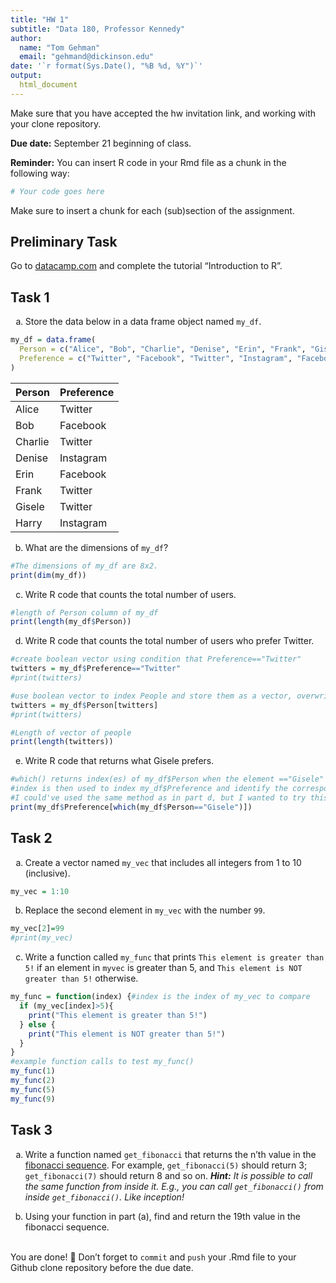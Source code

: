 ```yaml
---
title: "HW 1"
subtitle: "Data 180, Professor Kennedy"
author: 
  name: "Tom Gehman"
  email: "gehmand@dickinson.edu"
date: '`r format(Sys.Date(), "%B %d, %Y")`'
output: 
  html_document
---
```

Make sure that you have accepted the hw invitation link, and working with your clone repository.

**Due date:** September 21 beginning of class.

**Reminder:** You can insert R code in your Rmd file as a chunk in the following way:
```r
# Your code goes here
```
Make sure to insert a chunk for each (sub)section of the assignment.

## Preliminary Task
Go to [datacamp.com](https://datacamp.com) and complete the tutorial "Introduction to R".


## Task 1
a) Store the data below in a data frame object named `my_df`.

```r
my_df = data.frame(
  Person = c("Alice", "Bob", "Charlie", "Denise", "Erin", "Frank", "Gisele", "Harry"), 
  Preference = c("Twitter", "Facebook", "Twitter", "Instagram", "Facebook", "Twitter", "Twitter", "Instagram")
)

```


|Person | Preference|
|:------|:----------|
|Alice | Twitter |
| Bob | Facebook |
| Charlie | Twitter |
| Denise | Instagram |
| Erin | Facebook |
| Frank | Twitter |
| Gisele | Twitter |
| Harry | Instagram |

b) What are the dimensions of `my_df`?

```r
#The dimensions of my_df are 8x2. 
print(dim(my_df))
```
c) Write R code that counts the total number of users.

```r
#length of Person column of my_df
print(length(my_df$Person))
```

d) Write R code that counts the total number of users who prefer Twitter.

```r
#create boolean vector using condition that Preference=="Twitter"
twitters = my_df$Preference=="Twitter"
#print(twitters)

#use boolean vector to index People and store them as a vector, overwriting the first vector
twitters = my_df$Person[twitters]
#print(twitters)

#Length of vector of people
print(length(twitters))
```

e) Write R code that returns what Gisele prefers.

```r
#which() returns index(es) of my_df$Person when the element =="Gisele"
#index is then used to index my_df$Preference and identify the corresponding preference
#I could've used the same method as in part d, but I wanted to try this since it's more concise.  
print(my_df$Preference[which(my_df$Person=="Gisele")])

```

## Task 2
a) Create a vector named `my_vec` that includes all integers from 1 to 10 (inclusive).
```r
my_vec = 1:10
```
b) Replace the second element in `my_vec` with the number `99`.
```r
my_vec[2]=99
#print(my_vec)
```
c) Write a function called `my_func` that prints `This element is greater than 5!` if an element in `myvec` is greater than 5, and `This element is NOT greater than 5!` otherwise.
```r
my_func = function(index) {#index is the index of my_vec to compare
  if (my_vec[index]>5){
    print("This element is greater than 5!")
  } else {
    print("This element is NOT greater than 5!")
  }
}
#example function calls to test my_func()
my_func(1)
my_func(2)
my_func(5)
my_func(9)
```

## Task 3
a. Write a function named `get_fibonacci` that returns the n'th value in the [fibonacci sequence](https://www.mathsisfun.com/numbers/fibonacci-sequence.html). For example, `get_fibonacci(5)` should return 3; `get_fibonacci(7)` should return 8 and so on. ***Hint:** It is possible to call the same function from inside it. E.g., you can call `get_fibonacci()` from inside `get_fibonacci()`. Like inception!*

b. Using your function in part (a), find and return the 19th value in the fibonacci sequence.


<br>
You are done! 🏁 Don't forget to `commit` and `push` your .Rmd file to your Github clone repository before the due date.
<br>

